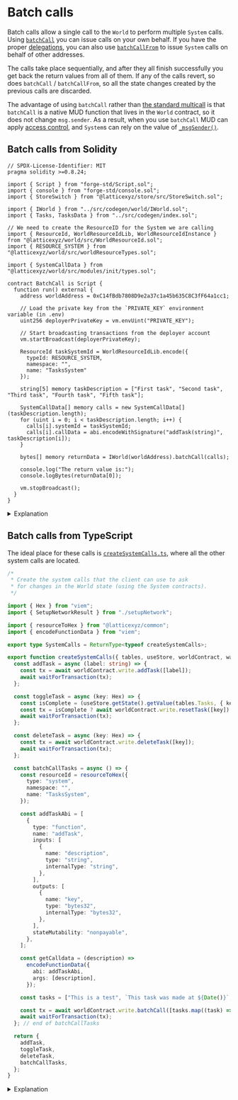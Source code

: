 
# Batch calls

Batch calls allow a single call to the `World` to perform multiple `System` calls.
Using [`batchCall`](https://github.com/latticexyz/mud/blob/main/packages/world/src/modules/init/implementations/BatchCallSystem.sol#L15-L35) you can issue calls on your own behalf.
If you have the proper [delegations](/world/account-delegation), you can also use [`batchCallFrom`](https://github.com/latticexyz/mud/blob/main/packages/world/src/modules/init/implementations/BatchCallSystem.sol#L37-L57) to issue `System` calls on behalf of other addresses.

The calls take place sequentially, and after they all finish successfully you get back the return values from all of them.
If any of the calls revert, so does `batchCall` / `batchCallFrom`, so all the state changes created by the previous calls are discarded.

The advantage of using `batchCall` rather than [the standard multicall](https://github.com/mds1/multicall) is that `batchCall` is a native MUD function that lives in the `World` contract, so it does not change `msg.sender`.
As a result, when you use `batchCall` MUD can apply [access control](./namespaces-access-control), and `System`s can rely on the value of [`_msgSender()`](./systems#writing-systems).

## Batch calls from Solidity

<CollapseCode>

```solidity filename="BatchCall.s.sol" copy showLineNumbers {15,38-44}
// SPDX-License-Identifier: MIT
pragma solidity >=0.8.24;

import { Script } from "forge-std/Script.sol";
import { console } from "forge-std/console.sol";
import { StoreSwitch } from "@latticexyz/store/src/StoreSwitch.sol";

import { IWorld } from "../src/codegen/world/IWorld.sol";
import { Tasks, TasksData } from "../src/codegen/index.sol";

// We need to create the ResourceID for the System we are calling
import { ResourceId, WorldResourceIdLib, WorldResourceIdInstance } from "@latticexyz/world/src/WorldResourceId.sol";
import { RESOURCE_SYSTEM } from "@latticexyz/world/src/worldResourceTypes.sol";

import { SystemCallData } from "@latticexyz/world/src/modules/init/types.sol";

contract BatchCall is Script {
  function run() external {
    address worldAddress = 0xC14fBdb7808D9e2a37c1a45b635C8C3fF64a1cc1;

    // Load the private key from the `PRIVATE_KEY` environment variable (in .env)
    uint256 deployerPrivateKey = vm.envUint("PRIVATE_KEY");

    // Start broadcasting transactions from the deployer account
    vm.startBroadcast(deployerPrivateKey);

    ResourceId taskSystemId = WorldResourceIdLib.encode({
      typeId: RESOURCE_SYSTEM,
      namespace: "",
      name: "TasksSystem"
    });

    string[5] memory taskDescription = ["First task", "Second task", "Third task", "Fourth task", "Fifth task"];

    SystemCallData[] memory calls = new SystemCallData[](taskDescription.length);
    for (uint i = 0; i < taskDescription.length; i++) {
      calls[i].systemId = taskSystemId;
      calls[i].callData = abi.encodeWithSignature("addTask(string)", taskDescription[i]);
    }

    bytes[] memory returnData = IWorld(worldAddress).batchCall(calls);

    console.log("The return value is:");
    console.logBytes(returnData[0]);

    vm.stopBroadcast();
  }
}
```

</CollapseCode>

<details>

<summary>Explanation</summary>

```solidity
import { SystemCallData } from "@latticexyz/world/src/modules/init/types.sol";
```

This structure holds the data for each call.

```solidity
.
.
.
    SystemCallData[] memory calls = new SystemCallData[](taskDescription.length);
    for (uint i=0; i<taskDescription.length; i++) {
      calls[i].systemId = taskSystemId;
      calls[i].callData = abi.encodeWithSignature("addTask(string)", taskDescription[i]);
    }
```

Create an array of `SystemCallData`, one for each call.
Every item in this array has two fields:

- `systemId`: The resource ID for the `System` to be called.
- `callData`: The calldata to send this `System`, the [function selector](https://docs.soliditylang.org/en/v0.8.24/abi-spec.html#function-selector) followed by the [function arguments](https://docs.soliditylang.org/en/v0.8.24/abi-spec.html#argument-encoding).

```solidity
    bytes[] memory returnData = IWorld(worldAddress).batchCall(calls);
```

Call [`batchCall`](https://github.com/latticexyz/mud/blob/main/packages/world/src/modules/init/implementations/BatchCallSystem.sol#L15-L35).
The results are returned as an array by `bytes`, one for each call.

</details>

## Batch calls from TypeScript

The ideal place for these calls is [`createSystemCalls.ts`](https://github.com/latticexyz/mud/blob/main/templates/react/packages/client/src/mud/createSystemCalls.ts), where all the other system calls are located.

<CollapseCode>

```typescript filename="createSystemCalls.ts" copy showLineNumbers {9-10,33-80,86}
/*
 * Create the system calls that the client can use to ask
 * for changes in the World state (using the System contracts).
 */

import { Hex } from "viem";
import { SetupNetworkResult } from "./setupNetwork";

import { resourceToHex } from "@latticexyz/common";
import { encodeFunctionData } from "viem";

export type SystemCalls = ReturnType<typeof createSystemCalls>;

export function createSystemCalls({ tables, useStore, worldContract, waitForTransaction }: SetupNetworkResult) {
  const addTask = async (label: string) => {
    const tx = await worldContract.write.addTask([label]);
    await waitForTransaction(tx);
  };

  const toggleTask = async (key: Hex) => {
    const isComplete = (useStore.getState().getValue(tables.Tasks, { key })?.completedAt ?? 0n) > 0n;
    const tx = isComplete ? await worldContract.write.resetTask([key]) : await worldContract.write.completeTask([key]);
    await waitForTransaction(tx);
  };

  const deleteTask = async (key: Hex) => {
    const tx = await worldContract.write.deleteTask([key]);
    await waitForTransaction(tx);
  };

  const batchCallTasks = async () => {
    const resourceId = resourceToHex({
      type: "system",
      namespace: "",
      name: "TasksSystem",
    });

    const addTaskAbi = [
      {
        type: "function",
        name: "addTask",
        inputs: [
          {
            name: "description",
            type: "string",
            internalType: "string",
          },
        ],
        outputs: [
          {
            name: "key",
            type: "bytes32",
            internalType: "bytes32",
          },
        ],
        stateMutability: "nonpayable",
      },
    ];

    const getCalldata = (description) =>
      encodeFunctionData({
        abi: addTaskAbi,
        args: [description],
      });

    const tasks = ["This is a test", `This task was made at ${Date()}`, "Yet another task"];

    const tx = await worldContract.write.batchCall([tasks.map((task) => [resourceId, getCalldata(task)])]);
    await waitForTransaction(tx);
  }; // end of batchCallTasks

  return {
    addTask,
    toggleTask,
    deleteTask,
    batchCallTasks,
  };
}
```

</CollapseCode>

<details>

<summary>Explanation</summary>

```typescript
import { resourceToHex } from "@latticexyz/common";
import { encodeFunctionData } from "viem";
```

Definitions we need.

```typescript
  const batchCallTasks = async () => {
    const resourceId = resourceToHex({
      type: "system",
      namespace: "",
      name: "TasksSystem"
    })
```

The input to `batchCall` is an array, in which every entry is a structure with two fields:

- The `resourceId` of the `System` we are calling (in this case, `TasksSystem`)
- The calldata to send that `System`.

Here we generate the `resourceId`.

```typescript
const addTaskAbi = [
  {
    type: "function",
    name: "addTask",
    inputs: [
      {
        name: "description",
        type: "string",
        internalType: "string",
      },
    ],
    outputs: [
      {
        name: "key",
        type: "bytes32",
        internalType: "bytes32",
      },
    ],
    stateMutability: "nonpayable",
  },
];
```

To generate the calldata we need the [ABI](https://docs.soliditylang.org/en/latest/abi-spec.html).

<Callout type="info" emoji="ⓘ">
  It is not always possible to get the ABI from `worldContract`, because that contract has the functions as they are to be called when accessing the `World`.
  This means that if a function is *not* in the root namespace, it will appear in `worldContract` is `<namespace>__<function name>`. 
  However, in `batchCall` the namespace and `System` are already encoded in the `resourceId`.
  The function name to use is the function name when calling the `System`, without the `<namespace>__` prefix.
  So it is best to take the ABI from the `packages/contracts/out/<system name>.sol/<system name>.abi.json` file.
</Callout>

```typescript
const getCalldata = (description) =>
  encodeFunctionData({
    abi: addTaskAbi,
    args: [description],
  });
```

With the ABI and the arguments (in this case there is only one, `description`) we use [`encodeFunctionData`](https://viem.sh/docs/contract/encodeFunctionData.html) to generate the calldata.

```typescript
const tasks = ["This is a test", `This task was made at ${Date()}`, "Yet another task"];

const tx = await worldContract.write.batchCall([tasks.map((task) => [resourceId, getCalldata(task)])]);
```

The parameter to `batchCall` is:

```json
[
  [<resourceId for a System>, <calldata for that System>],
  [<resourceId for a System>, <calldata for that System>],
   .
   .
   .
  [<resourceId for a System>, <calldata for that System>],
]
```

Because of the way [`worldContract.write`](https://viem.sh/docs/contract/getContract.html#with-wallet-client) works, even when there is a single parameter it has to be enclosed in a list.

```typescript
    await waitForTransaction(tx)
  }    // end of batchCallTasks
```

</details>
